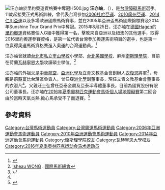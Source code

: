 
[[File:汪亦岫於里約奧運資格賽中奪冠H500.jpg|alt= 汪亦岫於里約奧運資格賽中奪冠]]
'''汪亦岫'''，（{{bd|1989年|2月12日||}}），是[[台灣|台灣]][[馬術#障礙賽|障礙馬術]]選手。11歲起接受正式馬術訓練，曾代表台灣參加[[杜哈亞運|2006杜哈亞運]]、[[廣州亞運|2010廣州亞運]]、[[仁川亞運|2014仁川亞運]]以及多場歐洲國際馬術賽事，並在2005年亞洲盃馬術國際錦標賽及2014年Sunshine Tour Grand Prix中奪冠。2015年8月25日，汪亦岫在[[哈根|德國Hagen]]的[[里約奧運|里約奧運]]資格賽個人G組中獲得第一名，擊敗來自亞洲以及紐澳的其他選手，取得2016里約奧運參賽資格，是第一位代表台灣參加奧運馬術項目的選手，也是第一位贏得奧運馬術資格賽進入奧運的台灣運動員。<ref>{{Cite web |url=http://sports.ltn.com.tw/olympic2016/news/breakingnews/1779550 |title=自由好星情》馬的「騎幻」故事！ 汪亦岫進奧運成華人第一 |access-date=2016-08-18 |archive-date=2016-08-25 |archive-url=https://web.archive.org/web/20160825202115/http://sports.ltn.com.tw/olympic2016/news/breakingnews/1779550 |dead-url=no }}</ref>

汪亦岫曾就讀[[台北市私立奎山學校|台北市私立奎山學校]]小學部、[[台北美國學校|台北美國學校]]、麻州[[衛斯理學院|衛斯理學院]]，目前在荷蘭[[瓦赫寧恩大學|瓦赫寧恩大學]]攻讀碩士學位。<ref>[http://www.fei.org/bios/Person/10017100/WONG_Isheau Isheau WONG] {{Wayback|url=http://www.fei.org/bios/Person/10017100/WONG_Isheau |date=20160912131053 }}. [[國際馬術總會|國際馬術總會]]</ref>

汪亦岫的外祖父是[[中華航空|中華航空]]、[[亞洲化學|亞洲化學]]及立青文教基金會創辦人[[衣復恩|衣復恩]]將軍<ref name="立青">{{Cite web |url=http://www.liching.org/ |title=立青文教基金會 |access-date=2022-01-06 |archive-date=2020-07-25 |archive-url=https://web.archive.org/web/20200725011527/http://www.liching.org/ |dead-url=no }}</ref>，母親是前[[蘇富比|蘇富比]]台灣區負責人，曾任[[亞洲化學|亞洲化學]]副董事長，現任立青文教基金會董事長的衣淑凡<ref name="立青"/>。父親汪士弘曾任亞泰金屬及亞泰半導體董事長，目前為國貿股份有限公司董事長。汪亦岫在[[2016年夏季奧林匹克運動會馬術個人場地障礙賽|2016年夏季奧林匹克運動會馬術個人場地障礙賽]]第二回合由於當時天氣炎熱,擔心馬承受不了而退賽。<ref>{{Cite web |url=http://www.cna.com.tw/news/firstnews/201608150012-1.aspx |title=馬兒不想跑 汪亦岫愛惜動物奧運退賽 |access-date=2016-08-18 |archive-date=2017-11-25 |archive-url=https://web.archive.org/web/20171125101827/http://www.cna.com.tw/news/firstnews/201608150012-1.aspx |dead-url=no }}</ref>

== 參考資料 ==
{{reflist}}

{{s-start}}
{{s-sports|soly}}
{{succession box
| before = [[陳士杰_(舉重運動員)|陳士杰]]
| title = {{TPE}}[[奧林匹克運動會中華台北代表團掌旗官列表|掌旗官]]
| years = [[2016年夏季奧林匹克運動會|2016 里約熱內盧]]
| after = [[盧彥勳|盧彥勳]]<br>[[郭婞淳|郭婞淳]]
}}
{{s-end}}
{{DEFAULTSORT:Wang}}
[[Category:台灣馬術運動員|Category:台灣馬術運動員]]
[[Category:台灣奧運馬術運動員|Category:台灣奧運馬術運動員]]
[[Category:2006年亞洲運動會馬術運動員|Category:2006年亞洲運動會馬術運動員]]
[[Category:2010年亞洲運動會馬術運動員|Category:2010年亞洲運動會馬術運動員]]
[[Category:2014年亞洲運動會馬術運動員|Category:2014年亞洲運動會馬術運動員]]
[[Category:衛斯理學院校友|Category:衛斯理學院校友]]
[[Category:瓦赫寧恩大學校友|Category:瓦赫寧恩大學校友]]
[[Category:2016年夏季奥林匹克运动会马术运动员|Category:2016年夏季奥林匹克运动会马术运动员]]